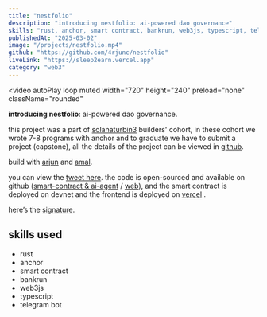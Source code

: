 ```yaml
---
title: "nestfolio"
description: "introducing nestfolio: ai-powered dao governance"
skills: "rust, anchor, smart contract, bankrun, web3js, typescript, telegram bot"
publishedAt: "2025-03-02"
image: "/projects/nestfolio.mp4"
github: "https://github.com/4rjunc/nestfolio"
liveLink: "https://sleep2earn.vercel.app"
category: "web3"
---
```


<video
  autoPlay
  loop
  muted
  width="720"
  height="240"
  preload="none"
  className="rounded"
>
  <source src="/projects/nestfolio.mp4" type="video/mp4" />
</video>

**introducing nestfolio**: ai-powered dao governance.

this project was a part of [solanaturbin3](https://turbin3.com/) builders' cohort, in these cohort we wrote 7-8 programs with anchor and to graduate we have to submit a project (capstone), all the details of the project can be viewed in [github](https://github.com/4rjunc/nestfolio).

build with [arjun](https://x.com/4rjunc) and [amal](https://x.com/amal_kanhangad).

you can view the [tweet here](https://x.com/avhidotsol/status/1906715880639316454). the code is open-sourced and available on github ([smart-contract & ai-agent](https://github.com/4rjunc/nestfolio) / [web](https://github.com/AvhiMaz/nestfolio-web)), and the smart contract is deployed on devnet and the frontend is deployed on [vercel](https://vercel.com/) . 

here’s the [signature](https://explorer.solana.com/address/FmvHXQmUhsY1SYmQgysUC3wJjM4JQCsGHwHnsfw1YDUs?cluster=devnet).

## skills used

- rust
- anchor
- smart contract
- bankrun
- web3js
- typescript
- telegram bot
